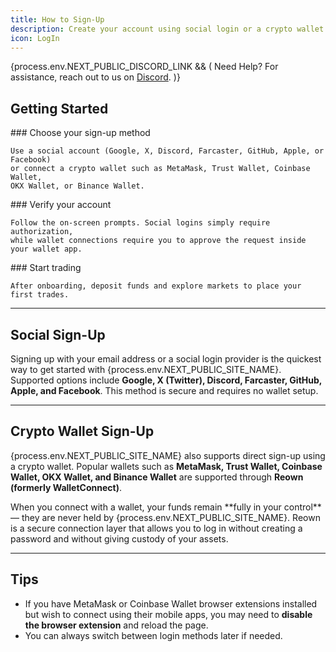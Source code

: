 ```yaml
---
title: How to Sign-Up
description: Create your account using social login or a crypto wallet
icon: LogIn
---
```



{process.env.NEXT_PUBLIC_DISCORD_LINK && (
<Callout>
  Need Help? For assistance, reach out to us on <a href={process.env.NEXT_PUBLIC_DISCORD_LINK} target="_blank">Discord</a>.
</Callout>
)}

## Getting Started

<Steps>
  <Step>
    ### Choose your sign-up method

    Use a social account (Google, X, Discord, Farcaster, GitHub, Apple, or Facebook)
    or connect a crypto wallet such as MetaMask, Trust Wallet, Coinbase Wallet,
    OKX Wallet, or Binance Wallet.
  </Step>
  <Step>
    ### Verify your account

    Follow the on-screen prompts. Social logins simply require authorization,
    while wallet connections require you to approve the request inside your wallet app.
  </Step>
  <Step>
    ### Start trading

    After onboarding, deposit funds and explore markets to place your first trades.
  </Step>
</Steps>

---

## Social Sign-Up

Signing up with your email address or a social login provider is the quickest way to get started with {process.env.NEXT_PUBLIC_SITE_NAME}.
Supported options include **Google, X (Twitter), Discord, Farcaster, GitHub, Apple, and Facebook**.
This method is secure and requires no wallet setup.

---

## Crypto Wallet Sign-Up

{process.env.NEXT_PUBLIC_SITE_NAME} also supports direct sign-up using a crypto wallet.
Popular wallets such as **MetaMask, Trust Wallet, Coinbase Wallet, OKX Wallet, and Binance Wallet** are supported through **Reown (formerly WalletConnect)**.

<Callout type="info">
When you connect with a wallet, your funds remain **fully in your control** — they are never held by {process.env.NEXT_PUBLIC_SITE_NAME}.
Reown is a secure connection layer that allows you to log in without creating a password and without giving custody of your assets.
</Callout>

---

## Tips

- If you have MetaMask or Coinbase Wallet browser extensions installed but wish to connect using their mobile apps,
  you may need to **disable the browser extension** and reload the page.
- You can always switch between login methods later if needed.
